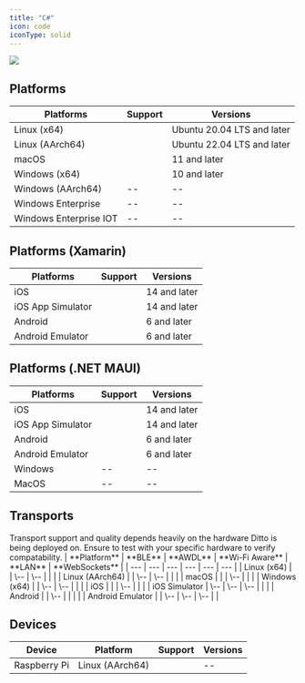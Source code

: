 ```yaml
---
title: "C#"
icon: code
iconType: solid
---
```


<Frame>
  <img src="/images/v4.7/release-5.webp"/>
</Frame>

## Platforms

| **Platforms** | **Support** | **Versions** |
| --- | --- | --- |
| Linux (x64) | <Icon icon="check" iconType="solid" /> | Ubuntu 20.04 LTS and later |
| Linux (AArch64) | <Icon icon="check" iconType="solid" /> | Ubuntu 22.04 LTS  and later |
| macOS | <Icon icon="check" iconType="solid" /> | 11 and later |
| Windows (x64) | <Icon icon="check" iconType="solid" /> | 10 and later |
| Windows (AArch64) | \-- | \-- |
| Windows Enterprise | \-- | \-- |
| Windows Enterprise IOT | \-- | \-- |

## Platforms (Xamarin)

| **Platforms** | **Support** | **Versions** |
| --- | --- | --- |
| iOS | <Icon icon="check" iconType="solid" /> | 14 and later |
| iOS App Simulator | <Icon icon="check" iconType="solid" /> | 14 and later |
| Android | <Icon icon="check" iconType="solid" /> | 6 and later |
| Android Emulator | <Icon icon="check" iconType="solid" /> | 6 and later |

## Platforms (.NET MAUI)

| **Platforms** | **Support** | **Versions** |
| --- | --- | --- |
| iOS | <Icon icon="check" iconType="solid" /> | 14 and later |
| iOS App Simulator | <Icon icon="check" iconType="solid" /> | 14 and later |
| Android | <Icon icon="check" iconType="solid" /> | 6 and later |
| Android Emulator | <Icon icon="check" iconType="solid" /> | 6 and later |
| Windows | \-- | \-- |
| MacOS | \-- | \-- |

## Transports
<Warning>
  Transport support and quality depends heavily on the hardware Ditto is being deployed on. Ensure to test with your specific hardware to verify compatability.
</Warning>
| **Platform** | **BLE** | **AWDL** | **Wi-Fi Aware** | **LAN** | **WebSockets** |
| --- | --- | --- | --- | --- | --- |
| Linux (x64) | <Icon icon="check" iconType="solid" /> | \-- | \-- | <Icon icon="check" iconType="solid" /> | <Icon icon="check" iconType="solid" /> |
| Linux (AArch64) | <Icon icon="check" iconType="solid" /> | \-- | \-- | <Icon icon="check" iconType="solid" /> | <Icon icon="check" iconType="solid" /> |
| macOS | <Icon icon="check" iconType="solid" /> | <Icon icon="check" iconType="solid" /> | \-- | <Icon icon="check" iconType="solid" /> | <Icon icon="check" iconType="solid" /> |
| Windows (x64) | <Icon icon="check" iconType="solid" /> | \-- | \-- | <Icon icon="check" iconType="solid" /> | <Icon icon="check" iconType="solid" /> |
| iOS | <Icon icon="check" iconType="solid" /> | <Icon icon="check" iconType="solid" /> | \-- | <Icon icon="check" iconType="solid" /> | <Icon icon="check" iconType="solid" /> |
| iOS Simulator | \-- | \-- | \-- | <Icon icon="check" iconType="solid" /> | <Icon icon="check" iconType="solid" /> |
| Android | <Icon icon="check" iconType="solid" /> | \-- | <Icon icon="check" iconType="solid" /> | <Icon icon="check" iconType="solid" /> | <Icon icon="check" iconType="solid" /> |
| Android Emulator | <Icon icon="check" iconType="solid" /> | \-- | \-- | \-- | <Icon icon="check" iconType="solid" /> |

## Devices
| **Device** | **Platform** | **Support** | **Versions** |
| --- | --- | --- | --- |
| Raspberry Pi | Linux (AArch64) | <Icon icon="check" iconType="solid" /> | \-- |
